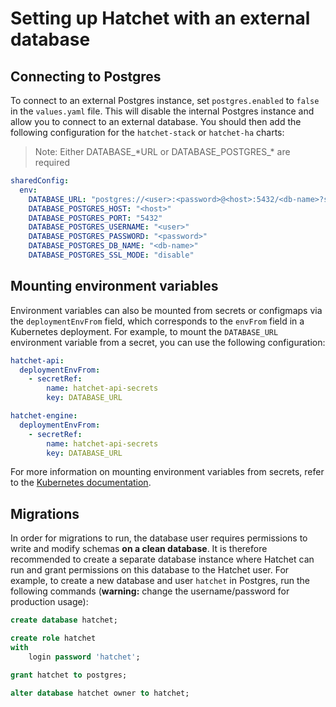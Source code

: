 # Setting up Hatchet with an external database

## Connecting to Postgres

To connect to an external Postgres instance, set `postgres.enabled` to `false` in the `values.yaml` file. This will disable the internal Postgres instance and allow you to connect to an external database. You should then add the following configuration for the `hatchet-stack` or `hatchet-ha` charts:

> Note: Either DATABASE\_\*URL or DATABASE_POSTGRES\_\* are required

```yaml
sharedConfig:
  env:
    DATABASE_URL: "postgres://<user>:<password>@<host>:5432/<db-name>?sslmode=disable"
    DATABASE_POSTGRES_HOST: "<host>"
    DATABASE_POSTGRES_PORT: "5432"
    DATABASE_POSTGRES_USERNAME: "<user>"
    DATABASE_POSTGRES_PASSWORD: "<password>"
    DATABASE_POSTGRES_DB_NAME: "<db-name>"
    DATABASE_POSTGRES_SSL_MODE: "disable"
```

## Mounting environment variables

Environment variables can also be mounted from secrets or configmaps via the `deploymentEnvFrom` field, which corresponds to the `envFrom` field in a Kubernetes deployment. For example, to mount the `DATABASE_URL` environment variable from a secret, you can use the following configuration:

```yaml
hatchet-api:
  deploymentEnvFrom:
    - secretRef:
        name: hatchet-api-secrets
        key: DATABASE_URL

hatchet-engine:
  deploymentEnvFrom:
    - secretRef:
        name: hatchet-api-secrets
        key: DATABASE_URL
```

For more information on mounting environment variables from secrets, refer to the [Kubernetes documentation](https://kubernetes.io/docs/tasks/inject-data-application/distribute-credentials-secure/#configure-all-key-value-pairs-in-a-secret-as-container-environment-variables).

## Migrations

In order for migrations to run, the database user requires permissions to write and modify schemas **on a clean database**. It is therefore recommended to create a separate database instance where Hatchet can run and grant permissions on this database to the Hatchet user. For example, to create a new database and user `hatchet` in Postgres, run the following commands (**warning:** change the username/password for production usage):

```sql
create database hatchet;

create role hatchet
with
    login password 'hatchet';

grant hatchet to postgres;

alter database hatchet owner to hatchet;
```
